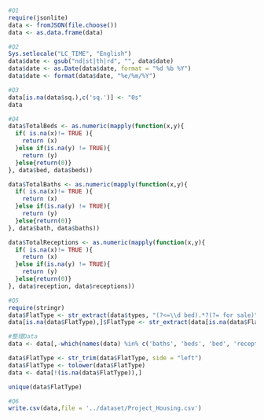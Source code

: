 

```r
#Q1
require(jsonlite)
data <- fromJSON(file.choose())
data <- as.data.frame(data)
```

```r
#Q2
Sys.setlocale("LC_TIME", "English")
data$date <- gsub("nd|st|th|rd", "", data$date)
data$date <- as.Date(data$date, format = "%d %b %Y")
data$date <- format(data$date, "%e/%m/%Y")
```

```r
#Q3
data[is.na(data$sq.),c('sq.')] <- "0s"
data
```



```r
#Q4
data$TotalBeds <- as.numeric(mapply(function(x,y){
  if( is.na(x)!= TRUE ){
    return (x)
  }else if(is.na(y) != TRUE){
    return (y)
  }else{return(0)}
}, data$bed, data$beds))
```

```r
data$TotalBaths <- as.numeric(mapply(function(x,y){
  if( is.na(x)!= TRUE ){
    return (x)
  }else if(is.na(y) != TRUE){
    return (y)
  }else{return(0)}
}, data$bath, data$baths))

```



```r
data$TotalReceptions <- as.numeric(mapply(function(x,y){
  if( is.na(x)!= TRUE ){
    return (x)
  }else if(is.na(y) != TRUE){
    return (y)
  }else{return(0)}
}, data$reception, data$receptions))
```


```r
#Q5
require(stringr)
data$FlatType <- str_extract(data$types, "(?<=\\d bed).*?(?= for sale)")
data[is.na(data$FlatType),]$FlatType <- str_extract(data[is.na(data$FlatType),'types'],".*(?= for sale)")
```



```r
#整理Data
data <- data[,-which(names(data) %in% c('baths', 'beds', 'bed', 'receptions', 'reception', 'bath'))]
```


```r
data$FlatType <- str_trim(data$FlatType, side = "left")
data$FlatType <- tolower(data$FlatType)
data <- data[!(is.na(data$FlatType)),]
```


```r
unique(data$FlatType)
```


```r
#Q6
write.csv(data,file = '../dataset/Project_Housing.csv')
```

